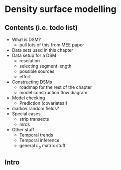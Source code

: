 # Density surface modelling

## Contents (i.e. todo list)

 * What is DSM?
    - pull lots of this from MEE paper
 * Data sets used in this chapter
 * Data setup for a DSM
    - resolution
    - selecting segment length
    - possible sources
    - effort
 * Constructing DSMs
    - roadmap for the rest of the chapter
    - model construction flow diagram
 * Model checking
    - Prediction (covariates!)
 * markov random fields?
 * Special cases
    - strip transects
    - mrds
 * Other stuff
    - Temporal trends
    - Temporal inference
    - general $L_p$ matrix stuff

## Intro
